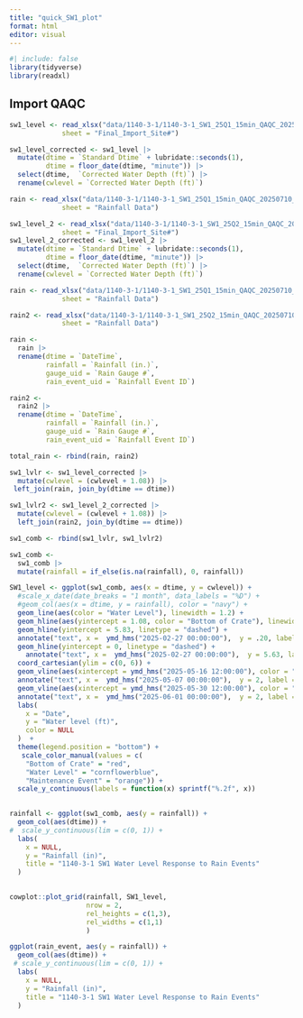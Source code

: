 ```yaml
---
title: "quick_SW1_plot"
format: html
editor: visual
---
```


```r
#| include: false
library(tidyverse)
library(readxl)
```

## Import QAQC

```r
sw1_level <- read_xlsx("data/1140-3-1/1140-3-1_SW1_25Q1_15min_QAQC_20250710_KR.xlsx",
             sheet = "Final_Import_Site#")

sw1_level_corrected <- sw1_level |>
  mutate(dtime = `Standard Dtime` + lubridate::seconds(1),
         dtime = floor_date(dtime, "minute")) |>
  select(dtime,  `Corrected Water Depth (ft)`) |>
  rename(cwlevel = `Corrected Water Depth (ft)`)

rain <- read_xlsx("data/1140-3-1/1140-3-1_SW1_25Q1_15min_QAQC_20250710_KR.xlsx",
             sheet = "Rainfall Data")

sw1_level_2 <- read_xlsx("data/1140-3-1/1140-3-1_SW1_25Q2_15min_QAQC_20250710_KR.xlsx",
             sheet = "Final_Import_Site#")
sw1_level_2_corrected <- sw1_level_2 |>
  mutate(dtime = `Standard Dtime` + lubridate::seconds(1),
         dtime = floor_date(dtime, "minute")) |>
  select(dtime,  `Corrected Water Depth (ft)`) |>
  rename(cwlevel = `Corrected Water Depth (ft)`)

rain <- read_xlsx("data/1140-3-1/1140-3-1_SW1_25Q1_15min_QAQC_20250710_KR.xlsx",
             sheet = "Rainfall Data")

rain2 <- read_xlsx("data/1140-3-1/1140-3-1_SW1_25Q2_15min_QAQC_20250710_KR.xlsx",
             sheet = "Rainfall Data")

rain <- 
  rain |> 
  rename(dtime = `DateTime`,
         rainfall = `Rainfall (in.)`,
         gauge_uid = `Rain Gauge #`,
         rain_event_uid = `Rainfall Event ID`)

rain2 <- 
  rain2 |> 
  rename(dtime = `DateTime`,
         rainfall = `Rainfall (in.)`,
         gauge_uid = `Rain Gauge #`,
         rain_event_uid = `Rainfall Event ID`)

total_rain <- rbind(rain, rain2)


```

```r
sw1_lvlr <- sw1_level_corrected |>
  mutate(cwlevel = (cwlevel + 1.08)) |>
 left_join(rain, join_by(dtime == dtime)) 

sw1_lvlr2 <- sw1_level_2_corrected |>
  mutate(cwlevel = (cwlevel + 1.08)) |>
  left_join(rain2, join_by(dtime == dtime)) 

sw1_comb <- rbind(sw1_lvlr, sw1_lvlr2)

sw1_comb <- 
  sw1_comb |>
  mutate(rainfall = if_else(is.na(rainfall), 0, rainfall))
```

```r
SW1_level <- ggplot(sw1_comb, aes(x = dtime, y = cwlevel)) +
  #scale_x_date(date_breaks = "1 month", data_labels = "%D") +
  #geom_col(aes(x = dtime, y = rainfall), color = "navy") +
  geom_line(aes(color = "Water Level"), linewidth = 1.2) +
  geom_hline(aes(yintercept = 1.08, color = "Bottom of Crate"), linewidth = 0.6 ) +
  geom_hline(yintercept = 5.83, linetype = "dashed") +
  annotate("text", x =  ymd_hms("2025-02-27 00:00:00"),  y = .20, label = "Bottom of pipe bedding", hjust = 0) +
  geom_hline(yintercept = 0, linetype = "dashed") +
    annotate("text", x =  ymd_hms("2025-02-27 00:00:00"),  y = 5.63, label = "Top of Storage", hjust = 0) +
  coord_cartesian(ylim = c(0, 6)) + 
  geom_vline(aes(xintercept = ymd_hms("2025-05-16 12:00:00"), color = "Maintenance Event"), linetype = 2, linewidth = 0.5) +
  annotate("text", x =  ymd_hms("2025-05-07 00:00:00"),  y = 2, label = "Orifice Drilled", hjust = 0) +
  geom_vline(aes(xintercept = ymd_hms("2025-05-30 12:00:00"), color = "Maintenance Event"), linetype = 2, linewidth = .5) +
  annotate("text", x =  ymd_hms("2025-06-01 00:00:00"),  y = 2, label = "Jetting", hjust = 0) +
  labs(
    x = "Date",
    y = "Water level (ft)",
    color = NULL
  )  +
  theme(legend.position = "bottom") +
   scale_color_manual(values = c(
    "Bottom of Crate" = "red",
    "Water Level" = "cornflowerblue",
    "Maintenance Event" = "orange")) +
  scale_y_continuous(labels = function(x) sprintf("%.2f", x))
  

rainfall <- ggplot(sw1_comb, aes(y = rainfall)) +
  geom_col(aes(dtime)) + 
#  scale_y_continuous(lim = c(0, 1)) +
  labs(
    x = NULL,
    y = "Rainfall (in)",
    title = "1140-3-1 SW1 Water Level Response to Rain Events"
  )
  
```

```r
cowplot::plot_grid(rainfall, SW1_level,
                   nrow = 2,
                   rel_heights = c(1,3),
                   rel_widths = c(1,1) 
                   )
```

```r
ggplot(rain_event, aes(y = rainfall)) +
  geom_col(aes(dtime)) + 
 # scale_y_continuous(lim = c(0, 1)) +
  labs(
    x = NULL,
    y = "Rainfall (in)",
    title = "1140-3-1 SW1 Water Level Response to Rain Events"
  )
```
